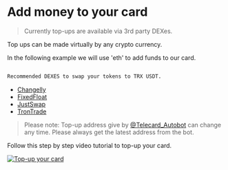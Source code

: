 # Add money to your card

> Currently top-ups are available via 3rd party DEXes. 

Top ups can be made virtually by any crypto currency.

In the following example we will use 'eth' to add funds to our card.

```bash

Recommended DEXES to swap your tokens to TRX USDT.

```
- [Changelly](https://changelly.com/)
- [FixedFloat](https://fixedfloat.com/)
- [JustSwap](https://justswap.io/)
- [TronTrade](https://trontrade.io/)

> Please note: Top-up address give by [@Telecard_Autobot](https://t.me/telecard_autobot) can change any time. Please always get the latest address from the bot.

Follow this step by step video tutorial to top-up your card.

[![Top-up your card](https://img.youtube.com/vi/1z3z3z3z3z3z/0.jpg)](https://www.youtube.com/watch?v=1z3z3z3z3z3z)



